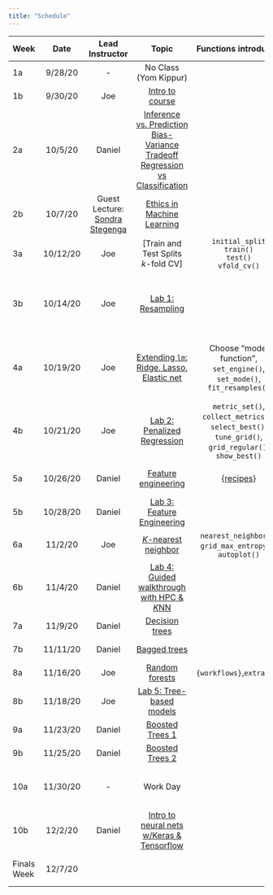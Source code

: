 ```yaml
---
title: "Schedule"
---
```


| **Week** |  **Date**    | **Lead Instructor**            |           **Topic**                                                |                          **Functions introduced**                                                        | **Assigned** | **Due**       | **Reading** |
| :------- | :----------: | :----------------------------: | :----------------------------------------------------------------: | :------------------------------------------------------------------------------------------------------: | :----------: | :-----------: | :---------: |
|     1a   |     9/28/20  |              -                 |                    No Class (Yom Kippur)                           |                                                                                                          |              |               |             |
|     1b   |     9/30/20  |             Joe                |  [Intro to course](slides/w1p2-intro/w1p2.pdf)                                               |                                                                                                          | Final<br/>Vote!        |               | [HML Ch. 1](https://bradleyboehmke.github.io/HOML/intro.html)  |
|     2a   |     10/5/20  |             Daniel             |  [Inference vs. Prediction<br/>Bias-Variance Tradeoff<br/>Regression vs Classification](slides/w2p1-inf-v-pred.html)     |                                                                                                          | <br/>Vote!             |               | APM: Ch. 1, ISLR: Ch. 2.1  |
|     2b   |     10/7/20  | Guest Lecture: <br/>[Sondra Stegenga](https://twitter.com/stegso) |  [Ethics in Machine Learning]() |                                                                               	                   | <br/>Vote!             |               | [Floridi & Taddeo (2016)](https://royalsocietypublishing.org/doi/full/10.1098/rsta.2016.0360) |
|     3a   |     10/12/20 |             Joe                |  [Train and Test Splits<br/> *k*-fold CV]                          |  `initial_split`<br/>`train()`<br/>`test()`<br/>`vfold_cv()`                                             | <br/>Vote!             |               | ISLR: Ch. 2.2  |
|     3b   |     10/14/20 |             Joe                |  [Lab 1: Resampling]()                                             |                                                                                                          | [Lab 1]()<br/>Vote!    |  Data Quiz             | ISLR: Ch. 5.1, APM: Ch. 5, APM: Ch. 11  |
|     4a   |     10/19/20 |             Joe                |  [Extending `lm`: Ridge, Lasso, Elastic net]()                     |  Choose “model function”, `set_engine()`, `set_mode()`, `fit_resamples()`                                | <br/>Vote!             |               | ISLR: Ch. 6.1, [HML: Ch. 6](https://bradleyboehmke.github.io/HOML/regularized-regression.html), APM: Ch. 6.4 |
|     4b   |     10/21/20 |             Joe                |  [Lab 2: Penalized Regression]()                                   |  `metric_set()`, `collect_metrics()`, `select_best()`, `tune_grid()`, `grid_regular()`, `show_best()`    | [Lab 2]()<br/>Vote!    | Lab 1         |             |
|     5a   |     10/26/20 |             Daniel             |  [Feature engineering]()                                           |  [{recipes}](https://tidymodels.github.io/recipes/)                                                      | <br/>Vote!             |               | [FE: Ch. 1](http://www.feat.engineering/intro-intro.html), [HML: Ch. 3](https://bradleyboehmke.github.io/HOML/engineering.html) |
|     5b   |     10/28/20 |             Daniel             |  [Lab 3: Feature Engineering]()                                    |                                                                                                          | [Lab 3]()<br/>Vote!    | Lab 2         |             |
|     6a   |     11/2/20  |             Joe                |  [*K*-nearest neighbor]()                                          |  `nearest_neighbor()`, `grid_max_entropy()`, `autoplot()`                                                | <br/>Vote!             | Prelim fit 1  | [HML: Ch. 8](https://bradleyboehmke.github.io/HOML/knn.html) |
|     6b   |     11/4/20  |             Daniel             |  [Lab 4: Guided walkthrough with HPC & *K*NN]()                    |                                                                                                          | [Lab 4]()    | Lab 3         |             |
|     7a   |     11/9/20  |             Daniel             |  [Decision trees]()                                                |                                                                                                          |              |               | [HML: Ch. 9](https://bradleyboehmke.github.io/HOML/DT.html) |
|     7b   |     11/11/20 |             Daniel             |  [Bagged trees]()                                                  |                                                                                                          |              | Lab 4         | [HML: Ch. 10](https://bradleyboehmke.github.io/HOML/bagging.html) |
|     8a   |     11/16/20 |             Joe                |  [Random forests]()                                                |  `{workflows}`,`extract()`                                                                               |              |               | [HML: Ch. 11 ](https://bradleyboehmke.github.io/HOML/random-forest.html) |
|     8b   |     11/18/20 |             Joe                |  [Lab 5: Tree-based models]()                                      |                                                                                                          | [Lab 5]()    | Prelim fit 2  |             |
|     9a   |     11/23/20 |             Daniel             |  [Boosted Trees 1]()                                               |                                                                                                          |              |               | [HML Ch. 12](https://bradleyboehmke.github.io/HOML/gbm.html) |
|     9b   |     11/25/20 |             Daniel             |  [Boosted Trees 2]()                                               |                                                                                                          |              | Lab 5         |             |
|     10a  |     11/30/20 |              -                 |  Work Day                                                          |                                                                                                          |              |               | [HML Ch. 13](https://bradleyboehmke.github.io/HOML/deep-learning.html),  [HML Ch. 15](https://bradleyboehmke.github.io/HOML/stacking.html) |
|     10b  |     12/2/20  |             Daniel             |  [Intro to neural nets w/Keras & Tensorflow]()                     |                                                                                                          |              |               |             |
| Finals Week |  12/7/20  |                                |                                                                    |                                                                                                          |              | Final Project | (by 11:59 PM)            |